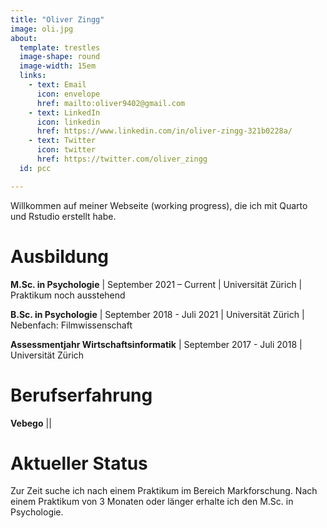 ```yaml
---
title: "Oliver Zingg"
image: oli.jpg
about: 
  template: trestles
  image-shape: round
  image-width: 15em
  links:
    - text: Email
      icon: envelope
      href: mailto:oliver9402@gmail.com
    - text: LinkedIn
      icon: linkedin
      href: https://www.linkedin.com/in/oliver-zingg-321b0228a/
    - text: Twitter
      icon: twitter
      href: https://twitter.com/oliver_zingg
  id: pcc

---
```



Willkommen auf meiner Webseite (working progress), die ich mit Quarto und Rstudio erstellt habe. 


:::{.panel-tabset}

# Ausbildung

**M.Sc. in Psychologie** | September 2021 – Current | Universität Zürich | Praktikum noch ausstehend

**B.Sc. in Psychologie** | September 2018 - Juli 2021 | Universität Zürich | Nebenfach: Filmwissenschaft

**Assessmentjahr Wirtschaftsinformatik** | September 2017 - Juli 2018 | Universität Zürich 



# Berufserfahrung

**Vebego** ||

# Aktueller Status

Zur Zeit suche ich nach einem Praktikum im Bereich Markforschung. Nach einem Praktikum von 3 Monaten oder länger erhalte ich den M.Sc. in Psychologie.  
:::


